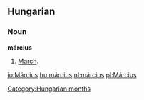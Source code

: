 ==Hungarian==
===Noun===
'''március'''
# [[March]].

[[Category:Hungarian months]]

[[io:Március]]
[[hu:március]]
[[nl:március]]
[[pl:Március]]